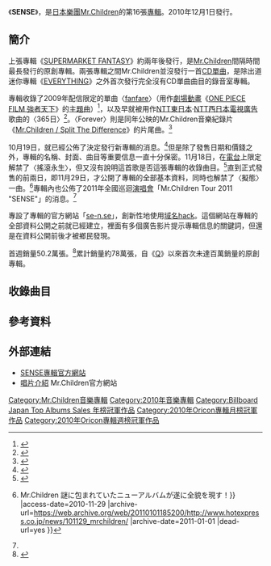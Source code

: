 {{Infobox Album
| Name           = SENSE
| Cover          = SENSE Mr.Children.jpg
| Type           = 專輯
| Artist         = [[Mr.Children|Mr.Children]]
| Released       = 2010年12月1日
| Recorded       =
| Genre          = [[J-POP|J-POP]]
| Length         = 62分57秒
| Label          = [[TOY'S_FACTORY|TOY'S FACTORY]]
| Producer       = [[小林武史|小林武史]] & [[Mr.Children|Mr.Children]]
| Reviews        = 
| Certification  = *三白金唱片（[[日本唱片協會|日本唱片協會]]）
| Chart position = * 週間最高排行第1位（[[Oricon公信榜|Oricon]]）
* 2010年12月度月間排行第1位（Oricon）
* 2010年度年間排行第5位（Oricon）
* 2011年1月度月間排行第8位（Oricon）
* 2011年度上半期排行第18位（Oricon）
* 2011年度年間排行第36位（Oricon）
| Last album     = [[SUPERMARKET_FANTASY|SUPERMARKET FANTASY]]<br /> （2008年）
| This album     = '''SENSE'''<br /> （2010年）
| Next album     = [[Mr.Children_2001-2005＜micro＞|Mr.Children 2001-2005 <nowiki><micro></nowiki>]]<br />[[Mr.Children_2005-2010＜macro＞|Mr.Children 2005-2010 <nowiki><macro></nowiki>]]<br /> （2012年）
| Misc           = {{Singles
 | Name          = SENSE
 | Type          = 錄音室專輯
 | Single 1      = [[fanfare|fanfare]]
 | Single 1 date = 2009年12月2日（配信限定）
  }}
}}
《'''SENSE'''》，是[[日本|日本]][[樂團|樂團]][[Mr.Children|Mr.Children]]的第16張[[錄音室專輯|專輯]]。2010年12月1日發行。

==簡介==
上張專輯《[[SUPERMARKET_FANTASY|SUPERMARKET FANTASY]]》約兩年後發行，是[[Mr.Children|Mr.Children]]間隔時間最長發行的原創專輯。兩張專輯之間Mr.Children並沒發行一首[[單曲|CD單曲]]，是除出道迷你專輯《[[EVERYTHING_(Mr.Children專輯)|EVERYTHING]]》之外首次發行完全沒有CD單曲曲目的錄音室專輯。

專輯收錄了2009年配信限定的單曲〈[[fanfare|fanfare]]〉（用作[[劇場版|劇場動畫]]《[[ONE_PIECE_FILM_STRONG_WORLD|ONE PIECE FILM 強者天下]]》的[[主題曲|主題曲]]）<ref>{{Cite web |url=http://news.livedoor.com/article/detail/4406364/ |title={{lang|ja|Mr.Childrenが劇場版「ONE PIECE」主題歌を書き下ろし}} |accessdate=2010-11-29 |archive-date=2012-07-13 |archive-url=https://archive.is/20120713020425/http://news.livedoor.com/article/detail/4406364/ |dead-url=no }}</ref>，以及早就被用作[[東日本電信電話|NTT東日本]]·[[西日本電信電話|NTT西日本]][[電視廣告|電視廣告]]歌曲的〈365日〉<ref>{{Cite web |url=http://rn.oricon.co.jp/news/news/70521/ |title={{lang|ja|ミスチル、新曲がNTTのCMソングに決定}} |accessdate=2010-11-29 |archive-date=2012-07-14 |archive-url=https://archive.is/20120714190208/http://rn.oricon.co.jp/news/news/70521/ |dead-url=no }}</ref>。〈Forever〉則是同年公映的Mr.Children音樂紀錄片《[[Mr.Children_/_Split_The_Difference|Mr.Children / Split The Difference]]》的片尾曲。<ref>{{Cite web |url=http://news.livedoor.com/article/detail/5028067/ |title={{lang|ja|Mr.Childrenドキュメンタリー映画がCD付きでDVD化}} |accessdate=2010-11-29 |archive-date=2012-07-24 |archive-url=https://archive.is/20120724154804/http://news.livedoor.com/article/detail/5028067/ |dead-url=no }}</ref>

10月19日，就已經公佈了決定發行新專輯的消息。<ref>{{Cite web |url=http://www.barks.jp/news/?id=1000064992 |title={{lang|ja|Mr.Children、ニューアルバムの発売が決定}} |accessdate=2010-11-29 |archive-date=2010-12-21 |archive-url=https://web.archive.org/web/20101221054814/http://www.barks.jp/news/?id=1000064992 |dead-url=no }}</ref>但是除了發售日期和價錢之外，專輯的名稱、封面、曲目等重要信息一直十分保密。11月18日，在[[電台|電台]]上限定解禁了〈搖滾永生〉，但又沒有說明這首歌是否這張專輯的收錄曲目。<ref>[http://music.jp.msn.com/news/article.aspx?articleid=451745 {{lang|ja|Mr.Children、新曲「ロックンロールは生きている」がラジオ限定でオンエア解禁}}]{{dead link|date=2017年11月 |bot=InternetArchiveBot |fix-attempted=yes }}</ref>直到正式發售的前兩日，即11月29日，才公開了專輯的全部基本資料，同時也解禁了〈擬態〉一曲。<ref name="mrchildren20101129">{{Cite web |url=http://www.hotexpress.co.jp/news/101129_mrchildren/ |title={{lang{{!}}ja{{!}}Mr.Children 謎に包まれていたニューアルバムが遂に全貌を現す！}} |access-date=2010-11-29 |archive-url=https://web.archive.org/web/20110101185200/http://www.hotexpress.co.jp/news/101129_mrchildren/ |archive-date=2011-01-01 |dead-url=yes }}</ref>專輯內也公佈了2011年全國巡迴[[演唱會|演唱會]]「Mr.Children Tour 2011 "SENSE"」的消息。<ref name="mrchildren20101129"/>

專設了專輯的官方網站「[https://web.archive.org/web/20101115041426/http://se-n.se/ se-n.se]」，創新性地使用[[域名hack|域名hack]]。這個網站在專輯的全部資料公開之前就已經建立，裡面有多個廣告影片提示專輯信息的關鍵詞，但還是在資料公開前後才被鄉民發現。

首週銷量50.2萬張。<ref>{{Cite web |url=http://www.oricon.co.jp/news/rankmusic/82746/full/ |title={{lang|ja|ミスチル、2年ぶりアルバム貫禄首位　初週実売50万枚突破！}} |accessdate=2010-12-06 |archive-date=2010-12-10 |archive-url=https://web.archive.org/web/20101210023305/http://www.oricon.co.jp/news/rankmusic/82746/full |dead-url=no }}</ref>累計銷量約78萬張，自《[[Q_(專輯)|Q]]》以來首次未達百萬銷量的原創專輯。

== 收錄曲目 ==
{{Tracklist
| collapsed = 
| headline = CD
| font_size = 
| total_length = 62:57

| all_writing = [[櫻井和壽|櫻井和壽]]
| all_arranger = [[小林武史|小林武史]] & [[Mr.Children|Mr.Children]]
| all_producer = 
| all_except = 

| title1 = '''I'''
| note1 = 
| extra1 = 
| length1 = 4:09

| title2 = '''擬態'''
| note2 = 
| extra2 = 
| length2 = 5:49

| title3 = '''HOWL'''
| note3 = 
| extra3 = 
| length3 = 4:20

| title4 = '''I'm talking about Lovin''''
| note4 = 
| extra4 = 
| length4 = 5:12

| title5 = '''365日'''
| note5 = 
| extra5 = 
| length5 = 5:37

| title6 = '''搖滾永生'''
| note6 = {{lang|ja|ロックンロールは生きている}}
| extra6 = 
| length6 = 4:49

| title7 = '''Rosarita'''
| note7 = {{lang|ja|ロザリータ}}
| extra7 = 
| length7 = 5:49

| title8 = '''蒼'''
| extra8 = 
| length8 = 3:45

| title9 = '''[[fanfare|fanfare]]'''
| extra9 = 
| length9 = 6:17

| title10 = '''春天'''
| note10 = {{lang|ja|ハル}}
| extra10 = 
| length10 = 5:25

| title11 = '''Prelude'''
| note11 = 
| extra11 = 
| length11 = 6:55

| title12 = '''Forever'''
| note12 = 
| extra12 = 
| length12 = 4:51
}}

==參考資料==
{{reflist}}

==外部連結==
*[https://web.archive.org/web/20101115041426/http://se-n.se/ SENSE專輯官方網站]
*[http://www.mrchildren.jp/disco/album/album18.html 唱片介紹]{{Wayback|url=http://www.mrchildren.jp/disco/album/album18.html |date=20101201053004 }} Mr.Children官方網站

{{Mr.Children}}
{{Billboard Japan Top Albums年榜冠軍|2011年}}
{{Oricon專輯月榜冠軍 (2010年代前期)|2010年12月}}
{{Oricon專輯週榜冠軍 (2010年)|2010年12月13日—12月20日，共2週}}

{{DEFAULTSORT:Sense}}
[[Category:Mr.Children音樂專輯|Category:Mr.Children音樂專輯]]
[[Category:2010年音樂專輯|Category:2010年音樂專輯]]
[[Category:Billboard_Japan_Top_Albums_Sales_年榜冠軍作品|Category:Billboard Japan Top Albums Sales 年榜冠軍作品]]
[[Category:2010年Oricon專輯月榜冠軍作品|Category:2010年Oricon專輯月榜冠軍作品]]
[[Category:2010年Oricon專輯週榜冠軍作品|Category:2010年Oricon專輯週榜冠軍作品]]
